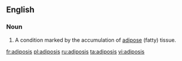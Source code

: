 ==English==

===Noun===
{{en-noun|adiposes}}

# {{medical}} A condition marked by the accumulation of [[adipose]] (fatty) tissue.

[[fr:adiposis]]
[[pl:adiposis]]
[[ru:adiposis]]
[[ta:adiposis]]
[[vi:adiposis]]
